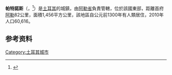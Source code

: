 {{Infobox settlement
| name                            = Patnos
| image_skyline                   = 
| image_caption                   = 
| image_shield                    = 
| pushpin_map                     = Turkey
| coordinates                     = {{coord|39|14|09|N|42|52|07|E|format=dms|display=inline,title}}
| subdivision_type                = 国家
| subdivision_name                = {{TUR}}
| subdivision_type1               = [[土耳其行政区划|省]]
| subdivision_name1               = [[阿勒省|阿勒省]]
| subdivision_type2               = 
| subdivision_name2               = 
| leader_party                    = [[人民民主党_(土耳其)|HDP]]
| leader_title                    = 市长
| leader_name                     = Emrah Kılıç<ref>{{Cite web|url=https://www.sabah.com.tr/secim/31-mart-2019-yerel-secim-sonuclari/agri/patnos/ilcesi-yerel-secim-sonuclari|title=Ağrı Patnos Seçim Sonuçları - 31 Mart 2019 Yerel Seçimleri|website=www.sabah.com.tr|access-date=2019-09-09|archive-date=2021-08-06|archive-url=https://web.archive.org/web/20210806012045/https://www.sabah.com.tr/secim/31-mart-2019-yerel-secim-sonuclari/agri/patnos/ilcesi-yerel-secim-sonuclari|dead-url=no}}</ref>
| leader_title1                   = 
| leader_name1                    = 
| elevation_m                     = 
| area_footnotes                  = {{Turkey district areas|SOURCE}}
| area_blank1_title               = 区
| area_blank1_km2                 = {{Turkey district areas|Ağrı|Patnos}}
| population_footnotes            = {{Turkey district populations|SOURCE|Ağrı}}
| population_urban                = {{Turkey district populations|Ağrı|Patnos|şehir}}
| population_as_of                = {{Turkey district populations|YEAR}}
| population_blank1_title         = 区
| population_blank1               = {{Turkey district populations|Ağrı|Patnos|toplam}}
| population_density_blank1_km2   = auto
| postal_code                     = 04500
| website                         = {{URL| www.patnos.bel.tr | www.patnos.bel.tr }}
| official_name                   = 
| native_name                     = Բադնոց • Panos
}}
'''帕特諾斯'''（{{lang-hy|Բադնոց|Badnoc}}，{{lang-ku|Panos}}<ref>{{Cite web|url=http://tirsik.net/danegeh/pirtuk/ismail%20bulbul/anamneza%20bi%20kurmancî.pdf|title=Kürtçe Anamnez, Anamneza bi Kurmancî|last=|first=|date=|editor-last=Avcýkýran|editor-first=Dr. Adem|website=Tirsik|page=56|url-status=no|archive-url=https://web.archive.org/web/20201108021626/https://tirsik.net/danegeh/pirtuk/ismail%20bulbul/anamneza%20bi%20kurmanc%C3%AE.pdf|archive-date=2020-11-08|access-date=17 December 2019}}</ref>）是[[土耳其|土耳其]]的城鎮，由[[阿勒省|阿勒省]]負責管轄，位於該國東部，距離首府[[阿勒|阿勒]]82公里，面積1,456平方公里，該地區自公元前1300年有人類居住，2010年人口60,616。

==参考资料==
{{refs}}

{{Turkey-geo-stub}}
[[Category:土耳其城市|Category:土耳其城市]]